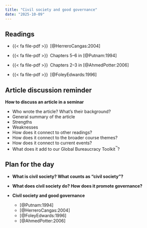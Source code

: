```yaml
---
title: "Civil society and good governance"
date: "2025-10-09"
---
```


## Readings

- {{< fa file-pdf >}}&ensp;[@HerreroCangas:2004]

- {{< fa file-pdf >}}&ensp;Chapters 5–6 in [@Putnam:1994]

- {{< fa file-pdf >}}&ensp;Chapters 2–3 in [@AhmedPotter:2006]

- {{< fa file-pdf >}}&ensp;[@FoleyEdwards:1996]


## Article discussion reminder

**How to discuss an article in a seminar**

- Who wrote the article? What’s their background?
- General summary of the article
- Strengths
- Weaknesses
- How does it connect to other readings?
- How does it connect to the broader course themes?
- How does it connect to current events?
- What does it add to our Global Bureaucracy Toolkit^™^?


## Plan for the day

- **What is civil society? What counts as "civil society"?**

- **What does civil society do? How does it promote governance?**

- **Civil society and good governance**

  - [@Putnam:1994]
  - [@HerreroCangas:2004]
  - [@FoleyEdwards:1996]
  - [@AhmedPotter:2006]
